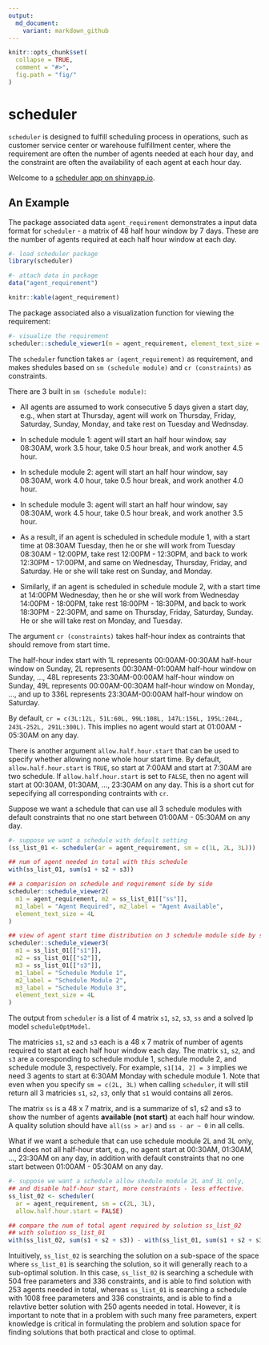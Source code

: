 ```yaml
---
output:
  md_document:
    variant: markdown_github
---
```


<!-- README.md is generated from README.Rmd. Please edit that file -->

```r
knitr::opts_chunk$set(
  collapse = TRUE,
  comment = "#>",
  fig.path = "fig/"
)
```

# scheduler

`scheduler` is designed to fulfill scheduling process in operations, such as customer service center or warehouse fulfillment center, where the requirement are often the number of agents needed at each hour day, and the constraint are often the availability of each agent at each hour day.

Welcome to a [scheduler app on shinyapp.io](https://gyang.shinyapps.io/scheduler/).

## An Example

The package associated data `agent_requirement` demonstrates a input data format for `scheduler` - a matrix of 48 half hour window by 7 days. These are the number of agents required at each half hour window at each day.

```r
#- load scheduler package
library(scheduler)

#- attach data in package
data("agent_requirement")

knitr::kable(agent_requirement)
```

The package associated also a visualization function for viewing the requirement:

```r
#- visualize the requirement
scheduler::schedule_viewer1(m = agent_requirement, element_text_size = 4L)
```

The `scheduler` function takes `ar (agent_requirement)` as requirement, and makes shedules based on `sm (schedule module)` and `cr (constraints)` as constraints. 

There are 3 built in `sm (schedule module)`:

+ All agents are assumed to work consecutive 5 days given a start day, e.g., when start at Thursday, agent will work on Thursday, Friday, Saturday, Sunday, Monday, and take rest on Tuesday and Wednsday.

+ In schedule module 1: agent will start an half hour window, say 08:30AM, work 3.5 hour, take 0.5 hour break, and work another 4.5 hour.

+ In schedule module 2: agent will start an half hour window, say 08:30AM, work 4.0 hour, take 0.5 hour break, and work another 4.0 hour.

+ In schedule module 3: agent will start an half hour window, say 08:30AM, work 4.5 hour, take 0.5 hour break, and work another 3.5 hour.

+ As a result, if an agent is scheduled in schedule module 1, with a start time at 08:30AM Tuesday, then he or she will work from Tuesday 08:30AM - 12:00PM, take rest 12:00PM - 12:30PM, and back to work 12:30PM - 17:00PM, and same on Wednesday, Thursday, Friday, and Saturday. He or she will take rest on Sunday, and Monday.

+ Similarly, if an agent is scheduled in schedule module 2, with a start time at 14:00PM Wednesday, then he or she will work from Wednesday 14:00PM - 18:00PM, take rest 18:00PM - 18:30PM, and back to work 18:30PM - 22:30PM, and same on Thursday, Friday, Saturday, Sunday. He or she will take rest on Monday, and Tuesday.

The argument `cr (constraints)` takes half-hour index as contraints that should remove from start time. 

The half-hour index start with 1L represents 00:00AM-00:30AM half-hour window on Sunday, 2L represents 00:30AM-01:00AM half-hour window on Sunday, ..., 48L represents 23:30AM-00:00AM half-hour window on Sunday, 49L represents 00:00AM-00:30AM half-hour window on Monday, ..., and up to 336L represents 23:30AM-00:00AM half-hour window on Saturday.

By default, `cr = c(3L:12L, 51L:60L, 99L:108L, 147L:156L, 195L:204L, 243L-252L, 291L:300L)`. This implies no agent would start at 01:00AM - 05:30AM on any day.

There is another argument `allow.half.hour.start` that can be used to specify whether allowing none whole hour start time. By default, `allow.half.hour.start` is `TRUE`, so start at 7:00AM and start at 7:30AM are two schedule. If `allow.half.hour.start` is set to `FALSE`, then no agent will start at 00:30AM, 01:30AM, ..., 23:30AM on any day. This is a short cut for sepecifying all corresponding contraints with `cr`.

Suppose we want a schedule that can use all 3 schedule modules with default constraints that no one start between 01:00AM - 05:30AM on any day.

```r
#- suppose we want a schedule with default setting
(ss_list_01 <- scheduler(ar = agent_requirement, sm = c(1L, 2L, 3L)))

## num of agent needed in total with this schedule
with(ss_list_01, sum(s1 + s2 + s3))
```

```r
## a comparision on schedule and requirement side by side
scheduler::schedule_viewer2(
  m1 = agent_requirement, m2 = ss_list_01[["ss"]], 
  m1_label = "Agent Required", m2_label = "Agent Available",
  element_text_size = 4L
)
```

```r
## view of agent start time distribution on 3 schedule module side by side
scheduler::schedule_viewer3(
  m1 = ss_list_01[["s1"]], 
  m2 = ss_list_01[["s2"]], 
  m3 = ss_list_01[["s3"]],
  m1_label = "Schedule Module 1",
  m2_label = "Schedule Module 2",
  m3_label = "Schedule Module 3",
  element_text_size = 4L
)
```

The output from `scheduler` is a list of 4 matrix `s1`, `s2`, `s3`, `ss` and a solved lp model `scheduleOptModel`.

The matricies `s1`, `s2` and `s3` each is a 48 x 7 matrix of number of agents required to start at each half hour window each day. The matrix `s1`, `s2`, and `s3` are a coresponding to schedule module 1, schedule module 2, and schedule module 3, respectively. For example, `s1[14, 2] = 3` implies we need 3 agents to start at 6:30AM Monday with schedule module 1. Note that even when you specify `sm = c(2L, 3L)` when calling `scheduler`, it will still return all 3 matricies `s1`, `s2`, `s3`, only that `s1` would contains all zeros.

The matrix `ss` is a 48 x 7 matrix, and is a summarize of s1, s2 and s3 to show the number of agents __available (not start)__ at each half hour window. A quality solution should have `all(ss > ar)` and `ss - ar ~ 0` in all cells.

What if we want a schedule that can use schedule module 2L and 3L only, and does not all half-hour start, e.g., no agent start at 00:30AM, 01:30AM, ..., 23:30AM on any day, in addition with default constraints that no one start between 01:00AM - 05:30AM on any day.

```r
#- suppose we want a schedule allow shedule module 2L and 3L only, 
## and disable half-hour start, more constraints - less effective.
ss_list_02 <- scheduler(
  ar = agent_requirement, sm = c(2L, 3L),
  allow.half.hour.start = FALSE)

## compare the num of total agent required by solution ss_list_02
## with solution ss_list_01
with(ss_list_02, sum(s1 + s2 + s3)) - with(ss_list_01, sum(s1 + s2 + s3))
```

Intuitively, `ss_list_02` is searching the solution on a sub-space of the space where `ss_list_01` is searching the solution, so it will generally reach to a sub-optimal solution. In this case, `ss_list_02` is searching a schedule with 504 free parameters and 336 constraints, and is able to find solution with 253 agents needed in total, whereas `ss_list_01` is searching a schedule with 1008 free parameters and 336 constraints, and is able to find a relavtive better solution with 250 agents needed in total. However, it is important to note that in a problem with such many free parameters, expert knowledge is critical in formulating the problem and solution space for finding solutions that both practical and close to optimal.
